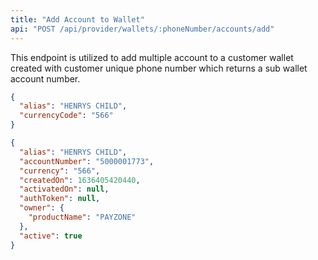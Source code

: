 ```yaml
---
title: "Add Account to Wallet"
api: "POST /api/provider/wallets/:phoneNumber/accounts/add"
---
```


This endpoint is utilized to add multiple account to a customer wallet created
with customer unique phone number which returns a sub wallet account number.

<RequestExample>

```json Request
{
  "alias": "HENRYS CHILD",
  "currencyCode": "566"
}
```

</RequestExample>

<ResponseExample>

```json Response
{
  "alias": "HENRYS CHILD",
  "accountNumber": "5000001773",
  "currency": "566",
  "createdOn": 1636405420440,
  "activatedOn": null,
  "authToken": null,
  "owner": {
    "productName": "PAYZONE"
  },
  "active": true
}
```

</ResponseExample>
